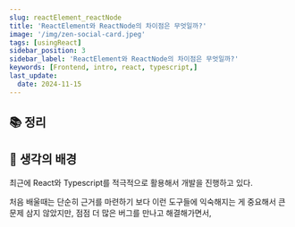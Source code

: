 ```yaml
---
slug: reactElement_reactNode
title: 'ReactElement와 ReactNode의 차이점은 무엇일까?'
image: '/img/zen-social-card.jpeg'
tags: [usingReact]
sidebar_position: 3
sidebar_label: 'ReactElement와 ReactNode의 차이점은 무엇일까?'
keywords: [Frontend, intro, react, typescript,]
last_update:
  date: 2024-11-15
---
```


## 📚 정리

## 🤔 생각의 배경

최근에 React와 Typescript를 적극적으로 활용해서 개발을 진행하고 있다.<br/>

처음 배울때는 단순히 근거를 마련하기 보다 이런 도구들에 익숙해지는 게 중요해서 큰 문제 삼지 않았지만, 점점 더 많은 버그를 만나고 해결해가면서,
